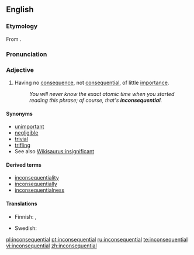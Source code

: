 ==English==

===Etymology===
From {{prefix|in|consequential}}.

===Pronunciation===
{{ipacregion|Canada}} {{ipac|ɪnˌkɑnsəˈkwɛnʃəl|en-ca-synth-inconsequential.ogg|CA synth}}

===Adjective===
{{en-adj}}

# Having no [[consequence]], not [[consequential]], of little [[importance]].
#: ''You will never know the exact atomic time when you started reading this phrase; of course, that's '''inconsequential'''.''

====Synonyms====
* [[unimportant]]
* [[negligible]]
* [[trivial]]
* [[trifling]]
* See also [[Wikisaurus:insignificant]]

====Derived terms====
* [[inconsequentiality]]
* [[inconsequentially]]
* [[inconsequentialness]]

====Translations====
{{trans-top|Having no consequence}}
* Finnish: {{t-|fi|vähäpätöinen}}, {{t-|fi|merkityksetön}}
{{trans-mid}}
* Swedish: {{t+|sv|oviktig}}
{{trans-bottom}}

[[pl:inconsequential]]
[[pt:inconsequential]]
[[ru:inconsequential]]
[[te:inconsequential]]
[[vi:inconsequential]]
[[zh:inconsequential]]